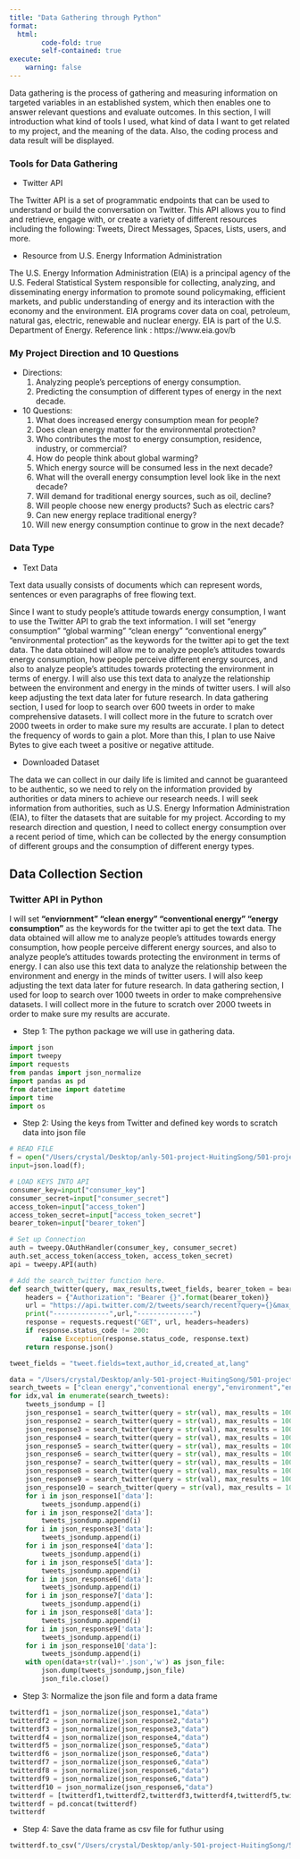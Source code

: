 ```yaml
---
title: "Data Gathering through Python"
format:
  html:
        code-fold: true
        self-contained: true
execute:
    warning: false
---
```


Data gathering is the process of gathering and measuring information on targeted variables in an established system, which then enables one to answer relevant questions and evaluate outcomes. In this section, I will introduction what kind of tools I used, what kind of data I want to get related to my project, and the meaning of the data. Also, the coding process and data result will be displayed. 


### Tools for Data Gathering
 - Twitter API 

 The Twitter API is a set of programmatic endpoints that can be used to understand or build the conversation on Twitter. This API allows you to find and retrieve, engage with, or create a variety of different resources including the following: Tweets, Direct Messages, Spaces, Lists, users, and more. 

 - Resource from U.S. Energy Information Administration 

 The U.S. Energy Information Administration (EIA) is a principal agency of the U.S. Federal Statistical System responsible for collecting, analyzing, and disseminating energy information to promote sound policymaking, efficient markets, and public understanding of energy and its interaction with the economy and the environment. EIA programs cover data on coal, petroleum, natural gas, electric, renewable and nuclear energy. EIA is part of the U.S. Department of Energy. 
 Reference link : https://www.eia.gov/b

### My Project Direction and 10 Questions

 - Directions: 
   1. Analyzing people's perceptions of energy consumption.
   2. Predicting the consumption of different types of energy in the next decade.

 - 10 Questions:
   1. What does increased energy consumption mean for people?
   2. Does clean energy matter for the environmental protection?
   3. Who contributes the most to energy consumption, residence, industry, or commercial?
   4. How do people think about global warming?
   5. Which energy source will be consumed less in the next decade?
   6. What will the overall energy consumption level look like in the next decade?
   7. Will demand for traditional energy sources, such as oil, decline?
   8. Will people choose new energy products? Such as electric cars?
   9. Can new energy replace traditional energy?
   10. Will new energy consumption continue to grow in the next decade?


### Data Type
 - Text Data 

 Text data usually consists of documents which can represent words, sentences or even paragraphs of free flowing text.

 Since I want to study people's attitude towards energy consumption, I want to use the Twitter API to grab the text information. 
 I will set "energy consumption" "global warming" "clean energy" "conventional energy" "environmental protection" as the keywords for the twitter api to get the text data. The data obtained will allow me to analyze people's attitudes towards energy consumption, how people perceive different energy sources, and also to analyze people's attitudes towards protecting the environment in terms of energy. I will also use this text data to analyze the relationship between the environment and energy in the minds of twitter users. I will also keep adjusting the text data later for future research. In data gathering section, I used for loop to search over 600 tweets in order to make comprehensive datasets. I will collect more in the future to scratch over 2000 tweets in order to make sure my results are accurate. I plan to detect the frequency of words to gain a plot. More than this, I plan to use Naive Bytes to give each tweet a positive or negative attitude.

 - Downloaded Dataset
 
 The data we can collect in our daily life is limited and cannot be guaranteed to be authentic, so we need to rely on the information provided by authorities or data miners to achieve our research needs. I will seek information from authorities, such as U.S. Energy Information Administration (EIA), to filter the datasets that are suitable for my project. According to my research direction and question, I need to collect energy consumption over a recent period of time, which can be collected by the energy consumption of different groups and the consumption of different energy types.

## Data Collection Section

### Twitter API in Python

I will set **"enviornment" "clean energy" "conventional energy" "energy consumption"** as the keywords for the twitter api to get the text data. The data obtained will allow me to analyze people's attitudes towards energy consumption, how people perceive different energy sources, and also to analyze people's attitudes towards protecting the environment in terms of energy. I can also use this text data to analyze the relationship between the environment and energy in the minds of twitter users. I will also keep adjusting the text data later for future research. In data gathering section, I used for loop to search over 1000 tweets in order to make comprehensive datasets. I will collect more in the future to scratch over 2000 tweets in order to make sure my results are accurate. 

- Step 1: The python package we will use in gathering data.
```python
import json 
import tweepy
import requests
from pandas import json_normalize 
import pandas as pd
from datetime import datetime
import time
import os
```

- Step 2: Using the keys from Twitter and defined key words to scratch data into json file
```python
# READ FILE
f = open("/Users/crystal/Desktop/anly-501-project-HuitingSong/501-project-website/codes/01-data-gathering/api-keys.json")
input=json.load(f); 

# LOAD KEYS INTO API
consumer_key=input["consumer_key"]    
consumer_secret=input["consumer_secret"]    
access_token=input["access_token"]    
access_token_secret=input["access_token_secret"]    
bearer_token=input["bearer_token"]

# Set up Connection
auth = tweepy.OAuthHandler(consumer_key, consumer_secret)
auth.set_access_token(access_token, access_token_secret)
api = tweepy.API(auth)

# Add the search_twitter function here.
def search_twitter(query, max_results,tweet_fields, bearer_token = bearer_token,lang="en"):
    headers = {"Authorization": "Bearer {}".format(bearer_token)}
    url = "https://api.twitter.com/2/tweets/search/recent?query={}&max_results={}&{}".format(query, max_results,tweet_fields)
    print("--------------",url,"--------------")
    response = requests.request("GET", url, headers=headers)
    if response.status_code != 200:
        raise Exception(response.status_code, response.text)
    return response.json()

tweet_fields = "tweet.fields=text,author_id,created_at,lang"

data = "/Users/crystal/Desktop/anly-501-project-HuitingSong/501-project-website/data/raw data/"
search_tweets = ["clean energy","conventional energy","environment","energy consumption"]
for idx,val in enumerate(search_tweets):
    tweets_jsondump = []
    json_response1 = search_twitter(query = str(val), max_results = 100, tweet_fields = tweet_fields, bearer_token=bearer_token,lang="en")
    json_response2 = search_twitter(query = str(val), max_results = 100, tweet_fields = tweet_fields, bearer_token=bearer_token,lang="en")
    json_response3 = search_twitter(query = str(val), max_results = 100, tweet_fields = tweet_fields, bearer_token=bearer_token,lang="en")
    json_response4 = search_twitter(query = str(val), max_results = 100, tweet_fields = tweet_fields, bearer_token=bearer_token,lang="en")
    json_response5 = search_twitter(query = str(val), max_results = 100, tweet_fields = tweet_fields, bearer_token=bearer_token,lang="en")
    json_response6 = search_twitter(query = str(val), max_results = 100, tweet_fields = tweet_fields, bearer_token=bearer_token,lang="en")
    json_response7 = search_twitter(query = str(val), max_results = 100, tweet_fields = tweet_fields, bearer_token=bearer_token,lang="en")
    json_response8 = search_twitter(query = str(val), max_results = 100, tweet_fields = tweet_fields, bearer_token=bearer_token,lang="en")
    json_response9 = search_twitter(query = str(val), max_results = 100, tweet_fields = tweet_fields, bearer_token=bearer_token,lang="en")
    json_response10 = search_twitter(query = str(val), max_results = 100, tweet_fields = tweet_fields, bearer_token=bearer_token,lang="en")
    for i in json_response1['data']:
        tweets_jsondump.append(i)
    for i in json_response2['data']:
        tweets_jsondump.append(i)
    for i in json_response3['data']:
        tweets_jsondump.append(i)
    for i in json_response4['data']:
        tweets_jsondump.append(i)
    for i in json_response5['data']:
        tweets_jsondump.append(i)
    for i in json_response6['data']:
        tweets_jsondump.append(i)
    for i in json_response7['data']:
        tweets_jsondump.append(i)
    for i in json_response8['data']:
        tweets_jsondump.append(i)
    for i in json_response9['data']:
        tweets_jsondump.append(i)
    for i in json_response10['data']:
        tweets_jsondump.append(i)
    with open(data+str(val)+'.json','w') as json_file:
        json.dump(tweets_jsondump,json_file)
        json_file.close()
```

- Step 3: Normalize the json file and form a data frame 
```python
twitterdf1 = json_normalize(json_response1,"data")
twitterdf2 = json_normalize(json_response2,"data")
twitterdf3 = json_normalize(json_response3,"data")
twitterdf4 = json_normalize(json_response4,"data")
twitterdf5 = json_normalize(json_response5,"data")
twitterdf6 = json_normalize(json_response6,"data")
twitterdf7 = json_normalize(json_response6,"data")
twitterdf8 = json_normalize(json_response6,"data")
twitterdf9 = json_normalize(json_response6,"data")
twitterdf10 = json_normalize(json_response6,"data")
twitterdf = [twitterdf1,twitterdf2,twitterdf3,twitterdf4,twitterdf5,twitterdf6,twitterdf7,twitterdf8,twitterdf9,twitterdf10]
twitterdf = pd.concat(twitterdf)
twitterdf
```

- Step 4: Save the data frame as csv file for futhur using
```python
twitterdf.to_csv("/Users/crystal/Desktop/anly-501-project-HuitingSong/501-project-website/data/raw data/twitterpython.csv")
```